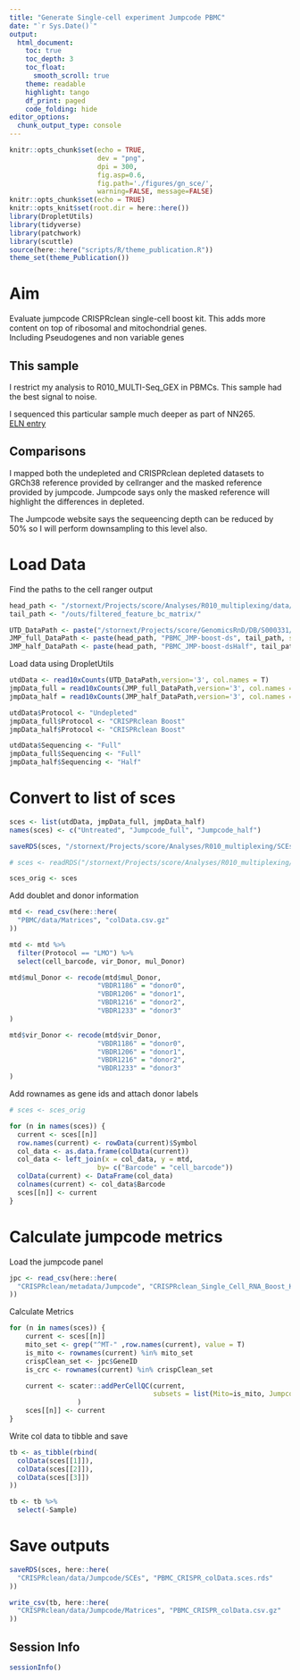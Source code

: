 ```yaml
---
title: "Generate Single-cell experiment Jumpcode PBMC"
date: "`r Sys.Date()`"
output:
  html_document:
    toc: true
    toc_depth: 3
    toc_float:
      smooth_scroll: true
    theme: readable
    highlight: tango 
    df_print: paged
    code_folding: hide
editor_options: 
  chunk_output_type: console
---
```


```r
knitr::opts_chunk$set(echo = TRUE,
                      dev = "png",
                      dpi = 300,
                      fig.asp=0.6, 
                      fig.path='./figures/gn_sce/',
                      warning=FALSE, message=FALSE)
knitr::opts_chunk$set(echo = TRUE)
knitr::opts_knit$set(root.dir = here::here())
library(DropletUtils)
library(tidyverse)
library(patchwork)
library(scuttle)
source(here::here("scripts/R/theme_publication.R"))
theme_set(theme_Publication())
```

# Aim

Evaluate jumpcode CRISPRclean single-cell boost kit. This adds more content on top of ribosomal and mitochondrial genes.  
Including Pseudogenes and non variable genes

## This sample

I restrict my analysis to R010_MULTI-Seq_GEX in PBMCs. This sample had the best signal to noise.

I sequenced this particular sample much deeper as part of NN265.  
[ELN entry](https://au-mynotebook.labarchives.com/share/Daniel_RnD_Projects/MzQ3LjF8NjgxOTcvMjY3LTE0NzgvVHJlZU5vZGUvMjMwMTMwNzYyN3w4ODEuMDk5OTk5OTk5OTk5OQ==)

## Comparisons

I mapped both the undepleted and CRISPRclean depleted datasets to GRCh38 reference provided by cellranger and the masked reference provided by jumpcode. Jumpcode says only the masked reference will highlight the differences in depleted.

The Jumpcode website says the sequeencing depth can be reduced by 50% so I will perform downsampling to this level also.

# Load Data

Find the paths to the cell ranger output

```r
head_path <- "/stornext/Projects/score/Analyses/R010_multiplexing/data/fastq/PBMC/jumpcode_PBMC_LMO_GEX/"
tail_path <- "/outs/filtered_feature_bc_matrix/"

UTD_DataPath <- paste("/stornext/Projects/score/GenomicsRnD/DB/S000331/cellranger_outs/", "PBMC_UTD-cr7", tail_path, sep="")
JMP_full_DataPath <- paste(head_path, "PBMC_JMP-boost-ds", tail_path, sep="")
JMP_half_DataPath <- paste(head_path, "PBMC_JMP-boost-dsHalf", tail_path, sep="")

```

Load data using DropletUtils

```r
utdData <- read10xCounts(UTD_DataPath,version='3', col.names = T)
jmpData_full = read10xCounts(JMP_full_DataPath,version='3', col.names = T)
jmpData_half = read10xCounts(JMP_half_DataPath,version='3', col.names = T)

utdData$Protocol <- "Undepleted"
jmpData_full$Protocol <- "CRISPRclean Boost"
jmpData_half$Protocol <- "CRISPRclean Boost"

utdData$Sequencing <- "Full"
jmpData_full$Sequencing <- "Full"
jmpData_half$Sequencing <- "Half"

```

# Convert to list of sces

```r
sces <- list(utdData, jmpData_full, jmpData_half)
names(sces) <- c("Untreated", "Jumpcode_full", "Jumpcode_half")

saveRDS(sces, "/stornext/Projects/score/Analyses/R010_multiplexing/SCEs/CRISPRclean/PBMC_CRISPR_filtered_feature_matrix.sces.rds")

# sces <- readRDS("/stornext/Projects/score/Analyses/R010_multiplexing/SCEs/CRISPRclean/PBMC_CRISPR_filtered_feature_matrix.sces.rds")

sces_orig <- sces
```

Add doublet and donor information

```r
mtd <- read_csv(here::here(
  "PBMC/data/Matrices", "colData.csv.gz"
))

mtd <- mtd %>% 
  filter(Protocol == "LMO") %>% 
  select(cell_barcode, vir_Donor, mul_Donor)

mtd$mul_Donor <- recode(mtd$mul_Donor,
                      "VBDR1186" = "donor0",
                      "VBDR1206" = "donor1",
                      "VBDR1216" = "donor2",
                      "VBDR1233" = "donor3"
)

mtd$vir_Donor <- recode(mtd$vir_Donor,
                      "VBDR1186" = "donor0",
                      "VBDR1206" = "donor1",
                      "VBDR1216" = "donor2",
                      "VBDR1233" = "donor3"
)
```

Add rownames as gene ids and attach donor labels

```r
# sces <- sces_orig

for (n in names(sces)) {
  current <- sces[[n]]
  row.names(current) <- rowData(current)$Symbol
  col_data <- as.data.frame(colData(current))
  col_data <- left_join(x = col_data, y = mtd, 
                      by= c("Barcode" = "cell_barcode"))
  colData(current) <- DataFrame(col_data)
  colnames(current) <- col_data$Barcode
  sces[[n]] <- current
}

```

# Calculate jumpcode metrics

Load the jumpcode panel

```r
jpc <- read_csv(here::here(
  "CRISPRclean/metadata/Jumpcode", "CRISPRclean_Single_Cell_RNA_Boost_Kit_depletion_content_set.csv"
))
```

Calculate Metrics

```r
for (n in names(sces)) {
    current <- sces[[n]]
    mito_set <- grep("^MT-" ,row.names(current), value = T)
    is_mito <- rownames(current) %in% mito_set
    crispClean_set <- jpc$GeneID
    is_crc <- rownames(current) %in% crispClean_set

    current <- scater::addPerCellQC(current, 
                                    subsets = list(Mito=is_mito, Jumpcode=is_crc)
                 )
    sces[[n]] <- current
}

```

Write col data to tibble and save

```r
tb <- as_tibble(rbind(
  colData(sces[[1]]),
  colData(sces[[2]]),
  colData(sces[[3]])
))

tb <- tb %>% 
  select(-Sample)
```

# Save outputs

```r
saveRDS(sces, here::here(
  "CRISPRclean/data/Jumpcode/SCEs", "PBMC_CRISPR_colData.sces.rds"
))

write_csv(tb, here::here(
  "CRISPRclean/data/Jumpcode/Matrices", "PBMC_CRISPR_colData.csv.gz"
))
```

## Session Info

```r
sessionInfo()
```
